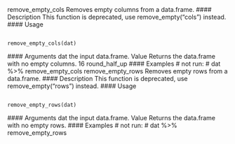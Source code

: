 remove_empty_cols Removes empty columns from a data.frame.
#### Description
This function is deprecated, use remove_empty("cols") instead.
#### Usage <pre><code>
remove_empty_cols(dat)
</code></pre> #### Arguments
dat the input data.frame.
Value
Returns the data.frame with no empty columns.
16 round_half_up
#### Examples
# not run:
# dat %>% remove_empty_cols
remove_empty_rows Removes empty rows from a data.frame.
#### Description
This function is deprecated, use remove_empty("rows") instead.
#### Usage 
<pre><code>
remove_empty_rows(dat)
</code></pre> #### Arguments
dat the input data.frame.
Value
Returns the data.frame with no empty rows.
#### Examples
# not run:
# dat %>% remove_empty_rows
